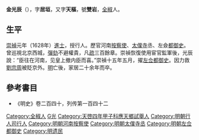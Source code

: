 '''金光辰'''（{{bd|?||?||}}），字'''居垣'''，又字'''天樞'''，號'''雙岩'''，[[全椒|全椒]]人。

== 生平 ==
[[崇禎|崇禎]]元年（1628年）[[進士|進士]]，授行人。歷官河南[[按察使|按察使]]、[[太僕寺|太僕寺]]丞、左僉[[都御史|都御史]]。曾巡視北京西城，[[彈劾|彈劾]]不避權貴，凡[[疏|疏]]三百餘章。崇禎恢復使用宦官監軍後，光辰說：“臣往在河南，见皇上撤内臣而喜。”崇禎十五年五月，擢[[左佥都御史|左佥都御史]]。因力救[[劉宗周|劉宗周]]被貶京外。[[明朝|明]]亡後，家居二十余年而卒。

==參考書目==
* 《明史》卷二百四十，列传第一百四十二

{{崇禎元年戊辰科殿試金榜}}

{{Authority control}}

{{DEFAULTSORT:Jin金}}
[[Category:全椒人|Category:全椒人]]
[[Category:金姓|G光]]
[[Category:天啓四年甲子科應天鄉試舉人|Category:天啓四年甲子科應天鄉試舉人]]
[[Category:明朝行人司行人|Category:明朝行人司行人]]
[[Category:明朝河南按察使|Category:明朝河南按察使]]
[[Category:明朝太僕寺丞|Category:明朝太僕寺丞]]
[[Category:明朝左佥都御史|Category:明朝左佥都御史]]
[[Category:明遗民|Category:明遗民]]


{{明朝官员小作品}}